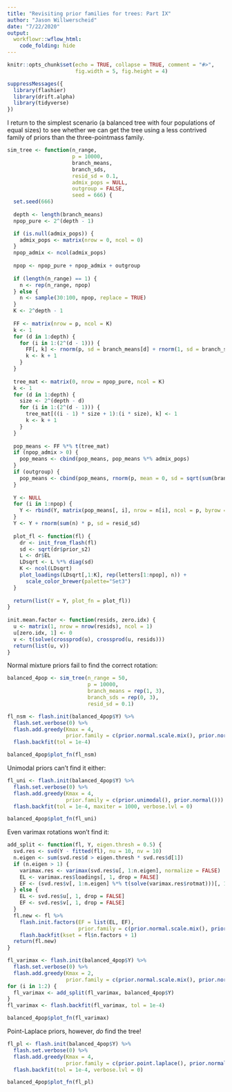 ```yaml
---
title: "Revisiting prior families for trees: Part IX"
author: "Jason Willwerscheid"
date: "7/22/2020"
output:
  workflowr::wflow_html:
    code_folding: hide
---
```


```r
knitr::opts_chunk$set(echo = TRUE, collapse = TRUE, comment = "#>",
                      fig.width = 5, fig.height = 4)
```

```r
suppressMessages({
  library(flashier)
  library(drift.alpha)
  library(tidyverse)
})
```

I return to the simplest scenario (a balanced tree with four populations of equal sizes) to see whether we can get the tree using a less contrived family of priors than the three-pointmass family.

```r
sim_tree <- function(n_range, 
                     p = 10000, 
                     branch_means, 
                     branch_sds, 
                     resid_sd = 0.1,
                     admix_pops = NULL, 
                     outgroup = FALSE, 
                     seed = 666) {
  set.seed(666)
  
  depth <- length(branch_means)
  npop_pure <- 2^(depth - 1)

  if (is.null(admix_pops)) {
    admix_pops <- matrix(nrow = 0, ncol = 0)
  }
  npop_admix <- ncol(admix_pops)
  
  npop <- npop_pure + npop_admix + outgroup
  
  if (length(n_range) == 1) {
    n <- rep(n_range, npop)
  } else {
    n <- sample(30:100, npop, replace = TRUE)
  }
  K <- 2^depth - 1
  
  FF <- matrix(nrow = p, ncol = K)
  k <- 1
  for (d in 1:depth) {
    for (i in 1:(2^(d - 1))) {
      FF[, k] <- rnorm(p, sd = branch_means[d] + rnorm(1, sd = branch_sds[d]))
      k <- k + 1
    }
  }
  
  tree_mat <- matrix(0, nrow = npop_pure, ncol = K)
  k <- 1
  for (d in 1:depth) {
    size <- 2^(depth - d)
    for (i in 1:(2^(d - 1))) {
      tree_mat[((i - 1) * size + 1):(i * size), k] <- 1
      k <- k + 1
    }
  }
  
  pop_means <- FF %*% t(tree_mat)
  if (npop_admix > 0) {
    pop_means <- cbind(pop_means, pop_means %*% admix_pops)
  }
  if (outgroup) {
    pop_means <- cbind(pop_means, rnorm(p, mean = 0, sd = sqrt(sum(branch_sds^2))))
  }
  
  Y <- NULL
  for (i in 1:npop) {
    Y <- rbind(Y, matrix(pop_means[, i], nrow = n[i], ncol = p, byrow = TRUE))
  }
  Y <- Y + rnorm(sum(n) * p, sd = resid_sd)
  
  plot_fl <- function(fl) {
    dr <- init_from_flash(fl)
    sd <- sqrt(dr$prior_s2)
    L <- dr$EL
    LDsqrt <- L %*% diag(sd)
    K <- ncol(LDsqrt)
    plot_loadings(LDsqrt[,1:K], rep(letters[1:npop], n)) +
      scale_color_brewer(palette="Set3")
  }
  
  return(list(Y = Y, plot_fn = plot_fl))
}
  
init.mean.factor <- function(resids, zero.idx) {
  u <- matrix(1, nrow = nrow(resids), ncol = 1)
  u[zero.idx, 1] <- 0
  v <- t(solve(crossprod(u), crossprod(u, resids)))
  return(list(u, v))
}
```

Normal mixture priors fail to find the correct rotation:

```r
balanced_4pop <- sim_tree(n_range = 50,
                          p = 10000,
                          branch_means = rep(1, 3),
                          branch_sds = rep(0, 3),
                          resid_sd = 0.1)

fl_nsm <- flash.init(balanced_4pop$Y) %>%
  flash.set.verbose(0) %>%
  flash.add.greedy(Kmax = 4, 
                   prior.family = c(prior.normal.scale.mix(), prior.normal())) %>%
  flash.backfit(tol = 1e-4)

balanced_4pop$plot_fn(fl_nsm)
```

Unimodal priors can't find it either:

```r
fl_uni <- flash.init(balanced_4pop$Y) %>%
  flash.set.verbose(0) %>%
  flash.add.greedy(Kmax = 4, 
                   prior.family = c(prior.unimodal(), prior.normal())) %>%
  flash.backfit(tol = 1e-4, maxiter = 1000, verbose.lvl = 0)

balanced_4pop$plot_fn(fl_uni)
```

Even varimax rotations won't find it:

```r
add_split <- function(fl, Y, eigen.thresh = 0.5) {
  svd.res <- svd(Y - fitted(fl), nu = 10, nv = 10)
  n.eigen <- sum(svd.res$d > eigen.thresh * svd.res$d[1])
  if (n.eigen > 1) {
    varimax.res <- varimax(svd.res$u[, 1:n.eigen], normalize = FALSE)
    EL <- varimax.res$loadings[, 1, drop = FALSE]
    EF <- (svd.res$v[, 1:n.eigen] %*% t(solve(varimax.res$rotmat)))[, 1, drop = FALSE]
  } else {
    EL <- svd.res$u[, 1, drop = FALSE]
    EF <- svd.res$v[, 1, drop = FALSE]
  }
  fl.new <- fl %>%
    flash.init.factors(EF = list(EL, EF),
                       prior.family = c(prior.normal.scale.mix(), prior.normal())) %>%
    flash.backfit(kset = fl$n.factors + 1)
  return(fl.new)
}

fl_varimax <- flash.init(balanced_4pop$Y) %>%
  flash.set.verbose(0) %>%
  flash.add.greedy(Kmax = 2, 
                   prior.family = c(prior.normal.scale.mix(), prior.normal()))
for (i in 1:2) {
  fl_varimax <- add_split(fl_varimax, balanced_4pop$Y)
}
fl_varimax <- flash.backfit(fl_varimax, tol = 1e-4)

balanced_4pop$plot_fn(fl_varimax)
```

Point-Laplace priors, however, *do* find the tree!

```r
fl_pl <- flash.init(balanced_4pop$Y) %>%
  flash.set.verbose(0) %>%
  flash.add.greedy(Kmax = 4, 
                   prior.family = c(prior.point.laplace(), prior.normal())) %>%
  flash.backfit(tol = 1e-4, verbose.lvl = 0)

balanced_4pop$plot_fn(fl_pl)
```


